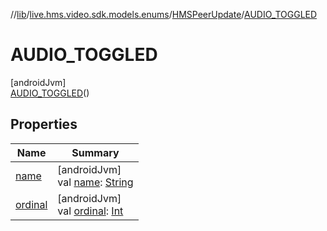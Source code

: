 //[lib](../../../../index)/[live.hms.video.sdk.models.enums](../../index)/[HMSPeerUpdate](../index)/[AUDIO_TOGGLED](index)

# AUDIO_TOGGLED

[androidJvm]\
[AUDIO_TOGGLED](index)()

## Properties

| Name               | Summary                                                                                                              |
| ------------------ | -------------------------------------------------------------------------------------------------------------------- |
| [name](name)       | [androidJvm]<br />val [name](name): [String](https://kotlinlang.org/api/latest/jvm/stdlib/kotlin/-string/index.html) |
| [ordinal](ordinal) | [androidJvm]<br />val [ordinal](ordinal): [Int](https://kotlinlang.org/api/latest/jvm/stdlib/kotlin/-int/index.html) |
